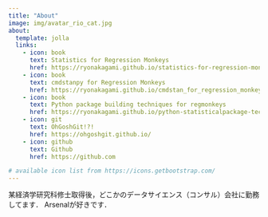 ```yaml
---
title: "About"
image: img/avatar_rio_cat.jpg
about:
  template: jolla
  links:
    - icon: book
      text: Statistics for Regression Monkeys
      href: https://ryonakagami.github.io/statistics-for-regression-monkey/
    - icon: book
      text: cmdstanpy for Regression Monkeys
      href: https://ryonakagami.github.io/cmdstan_for_regression_monkey/
    - icon: book
      text: Python package building techniques for regmonkeys
      href: https://ryonakagami.github.io/python-statisticalpackage-techniques/
    - icon: git
      text: OhGoshGit!?!
      href: https://ohgoshgit.github.io/
    - icon: github
      text: Github
      href: https://github.com

# available icon list from https://icons.getbootstrap.com/
---
```



某経済学研究科修士取得後，どこかのデータサイエンス（コンサル）会社に勤務してます．
Arsenalが好きです．
